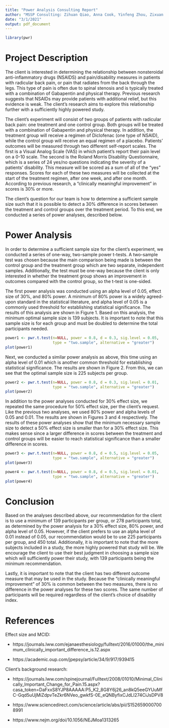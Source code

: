 ```yaml
---
title: "Power Analysis Consulting Report"
author: "MSSP Consulting: Zihuan Qiao, Anna Cook, Yinfeng Zhou, Zixuan Liu, Jiaheng Li"
date: "3/1/2021"
output: pdf_document
---
```


```r
library(pwr)
```

# Project Description

The client is interested in determining the relationship between nonsteroidal anti-inflammatory drugs (NSAIDS) and pain/disability measures in patients with radicular back pain, or pain that radiates from the back through the legs. This type of pain is often due to spinal stenosis and is typically treated with a combination of Gabapentin and physical therapy. Previous research suggests that NSAIDs may provide patients with additional relief, but this evidence is weak. The client’s research aims to explore this relationship further with a sufficiently highly powered study. 

The client’s experiment will consist of two groups of patients with radicular back pain: one treatment and one control group. Both groups will be treated with a combination of Gabapentin and physical therapy. In addition, the treatment group will receive a regimen of Diclofenac (one type of NSAID), while the control group will receive an equal regimen of a placebo. Patients’ outcomes will be measured through two different self-report scales. The first is a Visual Analog Scale (VAS) in which patient’s report their pain level on a 0-10 scale. The second is the Roland Morris Disability Questionnaire, which is a series of 24 yes/no questions indicating the severity of a patients’ disability. This measure will be scored as a sum of all of the “yes” responses. Scores for each of these two measures will be collected at the start of the treatment regimen, after one week, and after one month. According to previous research, a “clinically meaningful improvement” in scores is 30% or more.   

The client’s question for our team is how to determine a sufficient sample size such that it is possible to detect a 30% difference in scores between the treatment and control groups over the treatment period. To this end, we conducted a series of power analyses, described below.

# Power Analysis

In order to determine a sufficient sample size for the client's experiment, we conducted a series of one-way, two-sample power t-tests. A two-sample test was chosen because the main comparison being made is between the control group and the treatment group which are two separate, independent samples. Additionally, the test must be one-way because the client is only interested in whether the treatment group shows an improvement in outcomes compared with the control group, so the t-test is one-sided. 

The first power analysis was conducted using an alpha level of 0.05, effect size of 30%, and 80% power. A minimum of 80% power is a widely agreed-upon standard in the statistical literature, and alpha level of 0.05 is a commonly used threshold for establishing statistical significance. The results of this analysis are shown in Figure 1. Based on this analysis, the minimum optimal sample size is 139 subjects. It is important to note that this sample size is for each group and must be doubled to determine the total participants needed. 

```r
power1 <- pwr.t.test(n=NULL, power = 0.8, d = 0.3, sig.level = 0.05,
                     type = "two.sample", alternative = "greater")
plot(power1)
```

\newpage

Next, we conducted a similar power analysis as above, this time using an alpha level of 0.01 which is another common threshold for establishing statistical significance. The results are shown in Figure 2. From this, we can see that the optimal sample size is 225 subjects per group. 

```r
power2 <- pwr.t.test(n=NULL, power = 0.8, d = 0.3, sig.level = 0.01,
                     type = "two.sample", alternative = "greater")
plot(power2)
```

\newpage

In addition to the power analyses conducted for 30% effect size, we repeated the same procedure for 50% effect size, per the client's request. Like the previous two analyses, we used 80% power and alpha levels of 0.05 and 0.01. The results are shown in Figures 3 and 4 respectively. The results of these power analyses show that the minimum necessary sample size to detect a 50% effect size is smaller than for a 30% effect size. This makes sense since a larger difference in scores between the treatment and control groups will be easier to reach statistical significance than a smaller difference in scores.

```r
power3 <- pwr.t.test(n=NULL, power = 0.8, d = 0.5, sig.level = 0.05,
                     type = "two.sample", alternative = "greater")
plot(power3)
```

```r
power4 <- pwr.t.test(n=NULL, power = 0.8, d = 0.5, sig.level = 0.01,
                     type = "two.sample", alternative = "greater")
plot(power4)
```


\newpage

# Conclusion

Based on the analyses described above, our recommendation for the client is to use a minimum of 139 participants per group, or 278 participants total, as determined by the power analysis for a 30% effect size, 80% power, and alpha level of 0.05. However, if the client prefers to use an alpha level of 0.01 instead of 0.05, our recommendation would be to use 225 participants per group, and 450 total. Additionally, it is important to note that the more subjects included in a study, the more highly powered that study will be. We encourage the client to use their best judgment in choosing a sample size which will sufficiently power their study, with 139 participants being the minimum recommendation. 

Lastly, it is important to note that the client has two different outcome measure that may be used in the study. Because the "clinically meaningful improvement" of 30% is common between the two measures, there is no difference in the power analyses for these two scores. The same number of participants will be required regardless of the client's choice of disability index.

\newpage

# References

Effect size and MCID:

- https://journals.lww.com/ejanaesthesiology/fulltext/2016/01000/the_minimum_clinically_important_difference_is.12.aspx

- https://academic.oup.com/jpepsy/article/34/9/917/939415 

Client's background research:

- https://journals.lww.com/spinejournal/Fulltext/2008/01010/Minimal_Clinically_Important_Change_for_Pain.15.aspx?casa_token=DaFxxS8YJP8AAAAA:P5_K2_8G8Y6j26_an8kQ5eeGYUuMfC-Gqd5uUjMiZdpvTeZkr6NVeo_gwkfS-0E_eQNByfixCJdLl274CiJsDPV8

- https://www.sciencedirect.com/science/article/abs/pii/S1526590007008991

- https://www.nejm.org/doi/10.1056/NEJMoa1313265


